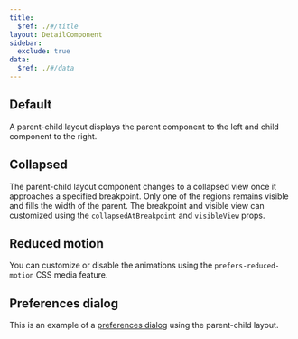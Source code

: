 ```yaml
---
title:
  $ref: ./#/title
layout: DetailComponent
sidebar:
  exclude: true
data:
  $ref: ./#/data
---
```


## Default

A parent-child layout displays the parent component to the left and child component to the right.

<LivePreview componentName="parent-child-layout" exampleName="Default" />

## Collapsed

The parent-child layout component changes to a collapsed view once it approaches a specified breakpoint. Only one of the regions remains visible and fills the width of the parent.
The breakpoint and visible view can customized using the `collapsedAtBreakpoint` and `visibleView` props.

<LivePreview componentName="parent-child-layout" exampleName="Collapsed" />

## Reduced motion

You can customize or disable the animations using the `prefers-reduced-motion` CSS media feature.

<LivePreview componentName="parent-child-layout" exampleName="ReducedMotion" />

## Preferences dialog

This is an example of a [preferences dialog](../../patterns/preferences-dialog) using the parent-child layout.

<LivePreview
  componentName="parent-child-layout"
  exampleName="PreferencesDialog"
/>
